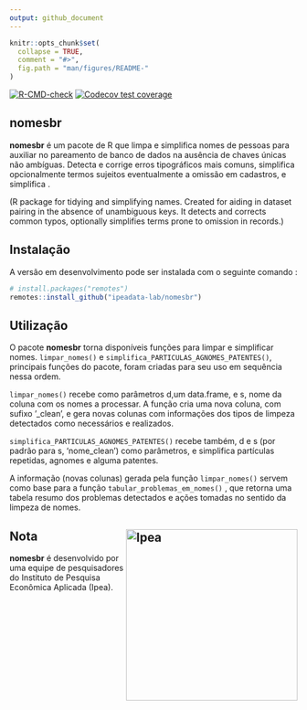 ```yaml
---
output: github_document
---
```


```r
knitr::opts_chunk$set(
  collapse = TRUE,
  comment = "#>",
  fig.path = "man/figures/README-"
)
```
<!-- badges: start -->
[![R-CMD-check](https://github.com/ipeadata-lab/nomesbr/actions/workflows/R-CMD-check.yaml/badge.svg)](https://github.com/ipeadata-lab/nomesbr/actions/workflows/R-CMD-check.yaml)
[![Codecov test coverage](https://codecov.io/gh/ipeadata-lab/nomesbr/graph/badge.svg)](https://app.codecov.io/gh/ipeadata-lab/nomesbr)
<!-- badges: end -->

## nomesbr

**nomesbr** é um pacote de R que limpa e simplifica nomes de pessoas para 
auxiliar no pareamento de banco de dados na ausência de chaves únicas não 
ambíguas. Detecta e corrige erros tipográficos mais comuns, simplifica 
opcionalmente termos sujeitos eventualmente a omissão em cadastros, e 
simplifica . 

(R package for tidying and simplifying names. Created for aiding in dataset pairing 
in the absence of unambiguous keys.
It detects and corrects common typos, optionally simplifies terms prone 
to omission in records.)

## Instalação



A versão em desenvolvimento pode ser instalada com
o seguinte comando :

```r
# install.packages("remotes")
remotes::install_github("ipeadata-lab/nomesbr")
```

## Utilização

O pacote **nomesbr** torna disponíveis funções para limpar e simplificar nomes.
 `limpar_nomes()` e `simplifica_PARTICULAS_AGNOMES_PATENTES()`, principais funções 
 do pacote, foram criadas para seu uso em sequência nessa ordem.

`limpar_nomes()` recebe como parâmetros d,um data.frame, e s, nome da coluna 
com os nomes a processar. A função cria uma nova coluna, com sufixo '_clean', e gera 
novas colunas com informações dos tipos de limpeza detectados 
como necessários e realizados.

`simplifica_PARTICULAS_AGNOMES_PATENTES()` recebe também, d e s (por padrão para s, 'nome_clean')
 como parâmetros, e simplifica partículas repetidas, agnomes e alguma patentes.  
 
 A informação (novas colunas) gerada pela função `limpar_nomes()` servem como base 
 para a função `tabular_problemas_em_nomes()` , que retorna uma tabela resumo 
 dos problemas detectados e ações tomadas no sentido da limpeza de nomes.

## Nota <a href="https://www.ipea.gov.br"><img src="man/figures/ipea_logo.png" alt="Ipea" align="right" width="300"/></a>

**nomesbr** é desenvolvido por uma equipe de pesquisadores do Instituto
de Pesquisa Econômica Aplicada (Ipea).

